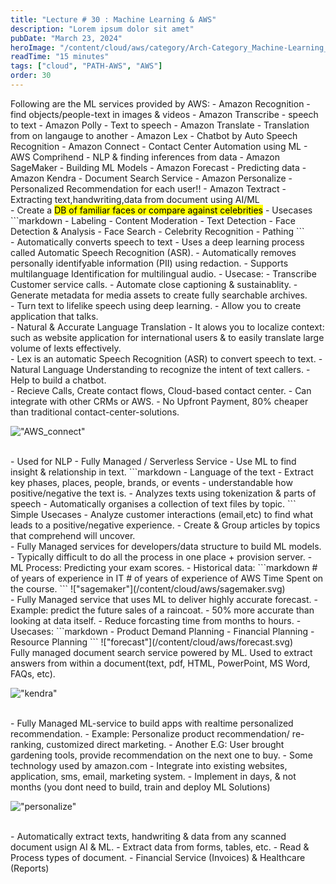 ```yaml
---
title: "Lecture # 30 : Machine Learning & AWS"
description: "Lorem ipsum dolor sit amet"
pubDate: "March 23, 2024"
heroImage: "/content/cloud/aws/category/Arch-Category_Machine-Learning_32.svg"
readTime: "15 minutes"
tags: ["cloud", "PATH-AWS", "AWS"]
order: 30
---
```



<Section link="ml-introduction" title="Introduction" /> 
Following are the ML services provided by AWS:
- Amazon Recognition    - find objects/people-text in images & videos
- Amazon Transcribe     - speech to text
- Amazon Polly          - Text to speech
- Amazon Translate      - Translation from on langauge to another
- Amazon Lex            - Chatbot by Auto Speech Recognition
- Amazon Connect        - Contact Center Automation using ML
- AWS Comprihend        - NLP & finding inferences from data
- Amazon SageMaker      - Building ML Models
- Amazon Forecast       - Predicting data
- Amazon Kendra         - Document Search Service
- Amazon Personalize    - Personalized Recommendation for each user!!
- Amazon Textract       - Extracting text,handwriting,data from document using AI/ML

<br/>
<Section link="aws-recognition" title="Amazon Recognition" imageUrl="/content/cloud/aws/icons/Arch_Amazon-Rekognition_32.svg"/> 
- Create a <mark>DB of familiar faces or compare against celebrities</mark>
- <span class="text-emerald-400"> Usecases</span>
```markdown
    - Labeling
    - Content Moderation
    - Text Detection
    - Face Detection & Analysis
    - Face Search
    - Celebrity Recognition
    - Pathing
```
<br/>
<Section link="aws-transcribe" title="Amazon Transcribe" imageUrl="/content/cloud/aws/icons/Arch_Amazon-Transcribe_32.svg"/> 
- Automatically converts speech to text
- Uses a deep learning process called Automatic Speech Recognition (ASR).
- Automatically removes personally identifyable information (PII) using redaction.
- Supports multilanguage Identification for multilingual audio.
- Usecase:
    - Transcribe Customer service calls.
    - Automate close captioning & sustainablity.
    - Generate metadata for media assets to create fully searchable archives.

<br/>
<Section link="aws-polly" title="Amazon Polly" imageUrl="/content/cloud/aws/icons/Arch_Amazon-Polly_32.svg"/> 
- Turn text to lifelike speech using deep learning.
- Allow you to create application that talks.

<br/>
<Section link="aws-translate" title="Amazon Translate" imageUrl="/content/cloud/aws/icons/Arch_Amazon-Translate_32.svg"/> 
- Natural & Accurate Language Translation
- It alows you to localize context: such as website application for international users & to easily translate large volume of lexts effectively.

<br/>
<Section link="aws-lex" title="Amazon Lex" imageUrl="/content/cloud/aws/icons/Arch_Amazon-Lex_32.svg"/> 
- Lex is an automatic Speech Recognition (ASR) to convert speech to text.
- Natural Language Understanding to recognize the intent of text callers.
- Help to build a chatbot.

<br/>
<Section link="aws-connect" title="Amazon Connect"/> 
- Recieve Calls, Create contact flows, Cloud-based contact center.
- Can integrate with other CRMs or AWS.
- No Upfront Payment, 80% cheaper than traditional contact-center-solutions.

!["AWS_connect"](/content/cloud/aws/connect.svg)


<br/>
<Section link="aws-comprihend" title="Amazon Comprihend" imageUrl="/content/cloud/aws/icons/Arch_Amazon-Comprehend_32.svg"/> 
- Used for NLP
- Fully Managed / Serverless Service
- Use ML to find insight & relationship in text.
```markdown
- Language of the text
- Extract key phases, places, people, brands, or events
- understandable how positive/negative the text is.
- Analyzes texts using tokenization & parts of speech
- Automatically organises a collection of text files by topic.
```
<span class="text-emerald-400">Simple Usecases</span>
- Analyze customer interactions (email,etc) to find what leads to a positive/negative experience.
- Create & Group articles by topics that comprehend will uncover.

<br/>
<Section link="aws-sagemaker" title="Amazon SageMaker" imageUrl="/content/cloud/aws/icons/Arch_Amazon-SageMaker_32.svg"/> 
- Fully Managed services for developers/data structure to build ML models.
- Typically difficult to do all the process in one place + provision server.
- ML Process: Predicting your exam scores.
- Historical data:
```markdown
    # of years of experience in IT
    # of years of experience of AWS
    Time Spent on the course.
```
!["sagemaker"](/content/cloud/aws/sagemaker.svg)


<br/>
<Section link="aws-forecast" title="Amazon Forecast" imageUrl="/content/cloud/aws/icons/Arch_Amazon-Forecast_32.svg"/> 
- Fully Managed service that uses ML to deliver highly accurate forecast.
- Example: predict the future sales of a raincoat.
- 50% more accurate than looking at data itself.
- Reduce forcasting time from months to hours.
- Usecases:
```markdown
    - Product Demand Planning
    - Financial Planning
    - Resource Planning
```
!["forecast"](/content/cloud/aws/forecast.svg)

<br/>
<Section link="aws-kendra" title="Amazon Kendra" imageUrl="/content/cloud/aws/icons/Arch_Amazon-Kendra_32.svg"/> 
Fully managed document search service powered by ML. Used to extract answers from within a document(text, pdf, HTML, PowerPoint, MS Word, FAQs, etc).

!["kendra"](/content/cloud/aws/kendra.svg)

<br/>
<Section link="aws-personalize" title="Amazon Personalize" imageUrl="/content/cloud/aws/icons/Arch_Amazon-Personalize_32.svg"/> 
- Fully Managed ML-service to build apps with realtime personalized recommendation.
- Example: Personalize product recommendation/ re-ranking, customized direct marketing. 
- Another E.G: User brought gardening tools, provide recommendation on the next one to buy.
- Some technology used by amazon.com
- Integrate into existing websites, application, sms, email, marketing system.
- Implement in days, & not months (you dont need to build, train and deploy ML Solutions)

!["personalize"](/content/cloud/aws/personalize.svg)


<br/>
<Section link="aws-textract" title="Amazon Textract" imageUrl="/content/cloud/aws/icons/Arch_Amazon-Textract_32.svg"/> 
- Automatically extract texts, handwriting & data from any scanned document usign AI & ML.
- Extract data from forms, tables, etc.
- Read & Process types of document.
- Financial Service (Invoices) & Healthcare (Reports)